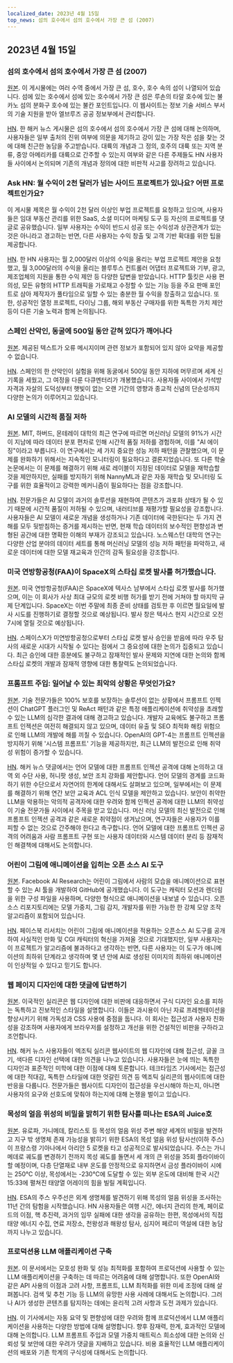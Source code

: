 ```yaml
---
localized_date: 2023년 4월 15일
top_news: 섬의 호수에서 섬의 호수에서 가장 큰 섬 (2007)
---
```




<CallToAction />

<Steps>

## 2023년 4월 15일

### 섬의 호수에서 섬의 호수에서 가장 큰 섬 (2007)

[원본](https://www.elbruz.org/special-projects/islands-and-lakes/).
이 게시물에는 여러 수역 중에서 가장 큰 섬, 호수, 호수 속의 섬이 나열되어 있습니다. 섬에 있는 호수에서 섬에 있는 호수에서 가장 큰 섬은 루손의 타알 호수에 있는 불카노 섬의 분화구 호수에 있는 불칸 포인트입니다. 이 웹사이트는 정보 기술 서비스 부서의 기술 지원을 받아 엘브루즈 공공 정보부에서 관리합니다.

[HN](http://news.ycombinator.com/item?id=35567026).
한 해커 뉴스 게시물은 섬의 호수에서 섬의 호수에서 가장 큰 섬에 대해 논의하며, 사용자들은 일부 출처의 진위 여부에 의문을 제기하고 강이 있는 가장 작은 섬을 찾는 것에 대해 친근한 농담을 주고받습니다. 대륙의 개념과 그 정의, 호주의 대륙 또는 지역 분류, 중앙 아메리카를 대륙으로 간주할 수 있는지 여부와 같은 다른 주제들도 HN 사용자들 사이에서 논의되며 기존의 개념과 정의에 대한 비판적 사고를 장려하고 있습니다.

### Ask HN: 월 수익이 2천 달러가 넘는 사이드 프로젝트가 있나요? 어떤 프로젝트인가요?

이 게시물 제목은 월 수익이 2천 달러 이상인 부업 프로젝트를 요청하고 있으며, 사용자들은 임대 부동산 관리를 위한 SaaS, 소셜 미디어 마케팅 도구 등 자신의 프로젝트를 댓글로 공유했습니다. 일부 사용자는 수익이 반드시 성공 또는 수익성과 상관관계가 있는 것은 아니라고 경고하는 반면, 다른 사용자는 수익 창출 및 고객 기반 확대를 위한 팁을 제공합니다.

[HN](http://news.ycombinator.com/item?id=35567822).
한 HN 사용자는 월 2,000달러 이상의 수익을 올리는 부업 프로젝트 제안을 요청했고, 월 3,000달러의 수익을 올리는 블루투스 컨트롤러 어댑터 프로젝트와 기부, 광고, 제조업체의 지원을 통한 수익 제안 등 다양한 답변을 받았습니다. HTTP 툴킷은 사용 편의성, 모든 유형의 HTTP 트래픽을 가로채고 수정할 수 있는 기능 등을 주요 판매 포인트로 삼아 제작자가 풀타임으로 일할 수 있는 충분한 월 수익을 창출하고 있습니다. 또한, 성공적인 열정 프로젝트, 다이닝 그룹, 해외 부동산 구매자를 위한 독특한 가치 제안 등이 다른 기술 노력과 함께 논의됩니다.

### 스페인 산악인, 동굴에 500일 동안 갇혀 있다가 깨어나다

[원본](https://www.cbc.ca/news/world/spain-cave-500-days-beatriz-flamini-1.6810428).
제공된 텍스트가 오류 메시지이며 관련 정보가 포함되어 있지 않아 요약을 제공할 수 없습니다.

[HN](http://news.ycombinator.com/item?id=35571481).
스페인의 한 산악인이 실험을 위해 동굴에서 500일 동안 지하에 머무르며 세계 신기록을 세웠고, 그 여정을 다룬 다큐멘터리가 개봉했습니다. 사용자들 사이에서 가석방 자격과 자살의 도덕성부터 햇빛이 없는 오랜 기간의 영향과 종교적 신념의 단순성까지 다양한 논의가 이루어지고 있습니다.

### AI 모델의 시간적 품질 저하

[원본](https://www.nannyml.com/blog/91-of-ml-perfomance-degrade-in-time).
MIT, 하버드, 몬테레이 대학의 최근 연구에 따르면 머신러닝 모델의 91%가 시간이 지남에 따라 데이터 분포 편차로 인해 시간적 품질 저하를 경험하며, 이를 "AI 에이징"이라고 부릅니다. 이 연구에서는 세 가지 중요한 성능 저하 패턴을 관찰했으며, 이 문제를 완화하기 위해서는 지속적인 모니터링이 필요하다고 결론지었습니다. 또 다른 학술 논문에서는 이 문제를 해결하기 위해 새로 레이블이 지정된 데이터로 모델을 재학습할 것을 제안하지만, 실패를 방지하기 위해 NannyML과 같은 자동 재학습 및 모니터링 도구를 위한 효율적이고 강력한 메커니즘이 필요하다는 점을 강조합니다.

[HN](http://news.ycombinator.com/item?id=35566145).
전문가들은 AI 모델이 과거의 솔루션을 재현하여 콘텐츠가 과포화 상태가 될 수 있기 때문에 시간적 품질이 저하될 수 있으며, 내러티브를 재평가할 필요성을 강조합니다. 사용자들은 AI 모델이 새로운 개념을 생성하거나 기존 데이터에 국한된다는 두 가지 견해를 모두 뒷받침하는 증거를 제시하는 반면, 현재 학습 데이터의 보수적인 편향성과 변형된 공간에 대한 명확한 이해의 부재가 강조되고 있습니다. 노스웨스턴 대학의 연구는 다양한 산업 분야의 데이터 세트를 통해 머신러닝 모델의 성능 저하 패턴을 파악하고, 새로운 데이터에 대한 모델 재교육과 인간의 감독 필요성을 강조합니다.

### 미국 연방항공청(FAA)이 SpaceX의 스타십 로켓 발사를 허가했습니다.

[원본](https://arstechnica.com/science/2023/04/green-light-go-spacex-receives-a-launch-license-from-the-faa-for-starship/).
미국 연방항공청(FAA)은 SpaceX에 텍사스 남부에서 스타십 로켓 발사를 허가했으며, 이는 이 회사가 사상 최대 규모의 로켓 비행 허가를 받기 전에 거쳐야 할 마지막 규제 단계입니다. SpaceX는 이번 주말에 최종 준비 상태를 검토한 후 이르면 월요일에 발사 시도를 진행하기로 결정할 것으로 예상됩니다. 발사 창은 텍사스 현지 시간으로 오전 7시에 열릴 것으로 예상됩니다.

[HN](http://news.ycombinator.com/item?id=35575298).
스페이스X가 미연방항공청으로부터 스타십 로켓 발사 승인을 받음에 따라 우주 탐사의 새로운 시대가 시작될 수 있다는 점에서 그 중요성에 대한 논의가 집중되고 있습니다. 최근 승인에 대한 흥분에도 불구하고 잠재적인 발사 문제와 지연에 대한 논의와 함께 스타십 로켓의 개발과 잠재적 영향에 대한 통찰력도 논의되었습니다.

### 프롬프트 주입: 일어날 수 있는 최악의 상황은 무엇인가요?

[원본](https://simonwillison.net/2023/Apr/14/worst-that-can-happen/).
기술 전문가들은 100% 보호를 보장하는 솔루션이 없는 상황에서 프롬프트 인젝션이 ChatGPT 플러그인 및 ReAct 패턴과 같은 특정 애플리케이션에 취약성을 초래할 수 있는 LLM의 심각한 결과에 대해 경고하고 있습니다. 개발자 교육에도 불구하고 프롬프트 인젝션은 여전히 해결되지 않고 있으며, 데이터 유출 및 SEO 최적화 해킹 위험으로 인해 LLM의 개발에 해를 끼칠 수 있습니다. OpenAI의 GPT-4는 프롬프트 인젝션을 방지하기 위해 '시스템 프롬프트' 기능을 제공하지만, 최근 LLM의 발전으로 인해 취약성 위험이 증가할 수 있습니다.

[HN](http://news.ycombinator.com/item?id=35572290).
해커 뉴스 댓글에서는 언어 모델에 대한 프롬프트 인젝션 공격에 대해 논의하고 대역 외 수단 사용, 허니팟 생성, 보안 조치 강화를 제안합니다. 언어 모델의 경계를 코드화하기 위한 수단으로서 자연어의 한계에 대해서도 살펴보고 있으며, 일부에서는 이 문제를 해결하기 위해 연간 보안 교육과 ACL 인식 모델을 제안하고 있습니다. 보안이 취약한 LLM을 악용하는 악의적 공격자에 대한 우려와 함께 인젝션 공격에 대한 LLM의 취약성이 기술 전문가들 사이에서 주목을 받고 있습니다. 머신 러닝 모델의 최신 발전으로 인해 프롬프트 인젝션 공격과 같은 새로운 취약점이 생겨났으며, 연구자들은 사용자가 이를 피할 수 없는 것으로 간주해야 한다고 촉구합니다. 언어 모델에 대한 프롬프트 인젝션 공격의 어려움과 사람 프롬프트 구현 또는 사용자 데이터와 시스템 데이터 분리 등 잠재적인 해결책에 대해서도 논의합니다.

### 어린이 그림에 애니메이션을 입히는 오픈 소스 AI 도구

[원본](https://github.com/facebookresearch/AnimatedDrawings).
Facebook AI Research는 어린이 그림에서 사람의 모습을 애니메이션으로 표현할 수 있는 AI 툴을 개발하여 GitHub에 공개했습니다. 이 도구는 캐릭터 모션과 렌더링을 위한 구성 파일을 사용하며, 다양한 형식으로 애니메이션을 내보낼 수 있습니다. 오픈 소스 리포지토리에는 모델 가중치, 그림 감지, 개발자를 위한 가능한 한 강체 모양 조작 알고리즘이 포함되어 있습니다.

[HN](http://news.ycombinator.com/item?id=35565681).
페이스북 리서치는 어린이 그림에 애니메이션을 적용하는 오픈소스 AI 도구를 공개하여 사실적인 만화 및 CGI 캐릭터의 혁신을 가져올 것으로 기대했지만, 일부 사용자는 이 프로젝트가 알고리즘에 불과하다고 생각하는 반면, 다른 사용자는 이 도구가 애니메이션의 최하위 단계라고 생각하며 몇 년 안에 AI로 생성된 이미지의 최하위 애니메이션이 인상적일 수 있다고 믿기도 합니다.

### 웹 페이지 디자인에 대한 댓글에 답변하기

[원본](https://research.exoticsilicon.com/articles/replying_to_comments).
이국적인 실리콘은 웹 디자인에 대한 비판에 대응하면서 구식 디자인 요소를 피하는 독특하고 진보적인 스타일을 설명합니다. 이들은 과시용이 아닌 자료 프레젠테이션을 향상시키기 위해 가독성과 CSS 사용에 중점을 둡니다. 이 회사는 접근성과 사용자 친화성을 강조하며 사용자에게 브라우저를 설정하고 개선을 위한 건설적인 비판을 구하라고 조언합니다.

[HN](http://news.ycombinator.com/item?id=35567285).
해커 뉴스 사용자들이 엑조틱 실리콘 웹사이트의 웹 디자인에 대해 접근성, 글꼴 크기, 색다른 디자인 선택에 대한 의견을 나누고 있습니다. 사용자들은 눈에 띄는 독특한 디자인과 표준적인 미학에 대한 이점에 대해 토론합니다. 테크타임즈 기사에서는 접근성에 대한 적대감, 독특한 스타일에 대한 엇갈린 의견 등 엑조틱 실리콘의 웹사이트에 대한 반응을 다룹니다. 전문가들은 웹사이트 디자인이 접근성을 우선시해야 하는지, 아니면 사용자의 요구와 선호도에 맞춰야 하는지에 대해 논쟁을 벌이고 있습니다.

### 목성의 얼음 위성의 비밀을 밝히기 위한 탐사를 떠나는 ESA의 Juice호

[원본](https://www.esa.int/Science_Exploration/Space_Science/Juice/ESA_s_Juice_lifts_off_on_quest_to_discover_secrets_of_Jupiter_s_icy_moons).
유로파, 가니메데, 칼리스토 등 목성의 얼음 위성 주변 해양 세계의 비밀을 발견하고 지구 밖 생명체 존재 가능성을 밝히기 위한 ESA의 목성 얼음 위성 탐사선(이하 주스)이 프랑스령 기아나에서 아리안 5 로켓을 타고 성공적으로 발사되었습니다. 주스는 가니메데로 궤도를 변경하기 전까지 목성 궤도를 돌면서 세 개의 큰 위성을 35회 플라이바이할 예정이며, 다층 단열재로 내부 온도를 안정적으로 유지하면서 금성 플라이바이 시에는 250℃ 이상, 목성에서는 -230℃에 도달할 수 있는 외부 온도에 대비해 한국 시간 15:33에 펼쳐진 태양열 어레이의 힘을 빌릴 계획입니다.

[HN](http://news.ycombinator.com/item?id=35574177).
ESA의 주스 우주선은 외계 생명체를 발견하기 위해 목성의 얼음 위성을 조사하는 11년 간의 탐험을 시작했습니다. HN 사용자들은 여행 시간, 에너지 관리의 한계, 페이로드의 이점, 핵 추진력, 과거의 임무 실패에 대한 생각을 공유하는 한편, 목성에서의 직접 태양 에너지 수집, 연료 저장소, 천왕성과 해왕성 탐사, 심지어 페르미 역설에 대한 농담까지 나누고 있습니다.

### 프로덕션용 LLM 애플리케이션 구축

[원본](https://huyenchip.com/2023/04/11/llm-engineering.html).
이 문서에서는 모호성 완화 및 성능 최적화를 포함하여 프로덕션에 사용할 수 있는 LLM 애플리케이션을 구축하는 데 따르는 어려움에 대해 설명합니다. 또한 OpenAI와 같은 API 사용의 이점과 고려 사항, 프롬프트, LLM 최적화를 위한 미세 조정에 대해 살펴봅니다. 검색 및 추천 기능 등 LLM의 유망한 사용 사례에 대해서도 논의합니다. 그러나 AI가 생성한 콘텐츠를 탐지하는 데에는 윤리적 고려 사항과 도전 과제가 있습니다.

[HN](http://news.ycombinator.com/item?id=35565212).
이 기사에서는 자동 요약 및 편향성에 대한 우려와 함께 프로덕션에서 LLM 애플리케이션을 사용하는 다양한 방법에 대해 설명합니다. 향후 잠재력, 한계, 효과적인 모델에 대해 논의합니다. LLM 프롬프트 주입과 모델 가중치 매트릭스 희소성에 대한 논의와 신뢰성 및 보안에 대한 우려가 댓글을 지배하고 있습니다. 비용 효율적인 LLM 애플리케이션의 배포와 기존 학계의 구식성에 대해서도 논의합니다.

</Steps>
